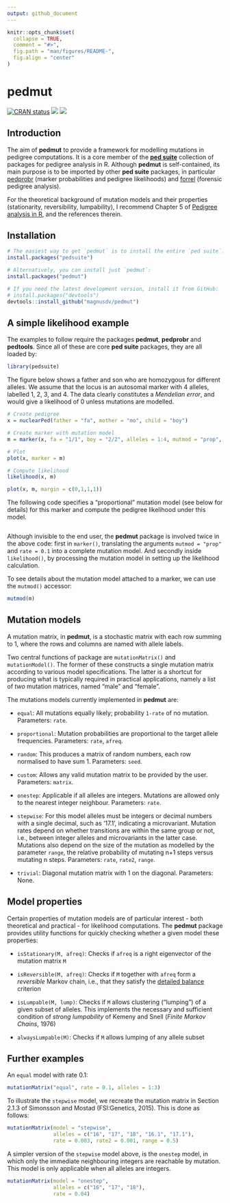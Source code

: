 ---
output: github_document
---

<!-- README.md is generated from README.Rmd. Please edit that file -->

```{r setup, include = FALSE}
knitr::opts_chunk$set(
  collapse = TRUE,
  comment = "#>",
  fig.path = "man/figures/README-",
  fig.align = "center"
)
```

# pedmut

<!-- badges: start -->
[![CRAN status](https://www.r-pkg.org/badges/version/pedmut)](https://CRAN.R-project.org/package=pedmut)
[![](https://cranlogs.r-pkg.org/badges/grand-total/pedmut?color=yellow)](https://cran.r-project.org/package=pedmut)
[![](https://cranlogs.r-pkg.org/badges/last-month/pedmut?color=yellow)](https://cran.r-project.org/package=pedmut)
<!-- badges: end -->


## Introduction
The aim of **pedmut** to provide a framework for modelling mutations in pedigree computations. It is a core member of the [**ped suite**](https://magnusdv.github.io/pedsuite/) collection of packages for pedigree analysis in R. Although **pedmut** is self-contained, its main purpose is to be imported by other **ped suite** packages, in particular [pedprobr](https://github.com/magnusdv/pedprobr) (marker probabilities and pedigree likelihoods) and [forrel](https://github.com/magnusdv/forrel) (forensic pedigree analysis).

For the theoretical background of mutation models and their properties (stationarity, reversibility, lumpability), I recommend Chapter 5 of [Pedigree analysis in R](https://www.elsevier.com/books/pedigree-analysis-in-r/vigeland/978-0-12-824430-2), and the references therein.

## Installation
```{r, eval = FALSE}
# The easiest way to get `pedmut` is to install the entire `ped suite`:
install.packages("pedsuite")

# Alternatively, you can install just `pedmut`:
install.packages("pedmut")

# If you need the latest development version, install it from GitHub:
# install.packages("devtools")
devtools::install_github("magnusdv/pedmut")
```

## A simple likelihood example
The examples to follow require the packages **pedmut**, **pedprobr** and **pedtools**. Since all of these are core **ped suite** packages, they are all loaded by:
```{r, message = F}
library(pedsuite)
```

The figure below shows a father and son who are homozygous for different alleles. We assume that the locus is an autosomal marker with 4 alleles, labelled 1, 2, 3, and 4. The data clearly constitutes a *Mendelian error*, and would give a likelihood of 0 unless mutations are modelled. 

```{r ex1, echo = F, results = "hide", fig.keep = "none"}
# Create pedigree
x = nuclearPed(father = "fa", mother = "mo", child = "boy")

# Create marker with mutation model
m = marker(x, fa = "1/1", boy = "2/2", alleles = 1:4, mutmod = "prop", rate = 0.1)

# Plot
plot(x, marker = m)

# Compute likelihood
likelihood(x, m)
```
```{r ex1-ped, echo = F, fig.width=3, fig.height=2.5}
plot(x, m, margin = c(0,1,1,1))
```

The following code specifies a "proportional" mutation model (see below for details) for this marker and compute the pedigree likelihood under this model.

```{r ref.label="ex1", fig.keep = "none"}
```

Although invisible to the end user, the **pedmut** package is involved twice in the above code: first in `marker()`, translating the arguments `mutmod = "prop"` and `rate = 0.1` into a complete mutation model. And secondly inside `likelihood()`, by processing the mutation model in setting up the likelihood calculation.

To see details about the mutation model attached to a marker, we can use the `mutmod()` accessor: 
```{r}
mutmod(m)
```


## Mutation models
A mutation matrix, in **pedmut**, is a stochastic matrix with each row summing to 1, where the rows and columns are named with allele labels.

Two central functions of package are `mutationMatrix()` and `mutationModel()`. The former of these constructs a single mutation matrix according to various model specifications. The latter is a shortcut for producing what is typically required in practical applications, namely a list of _two_ mutation matrices, named "male" and "female".

The mutations models currently implemented in **pedmut** are:

* `equal`: All mutations equally likely; probability `1-rate` of no mutation. Parameters: `rate`.

* `proportional`: Mutation probabilities are proportional to the target allele frequencies. Parameters: `rate`, `afreq`.

* `random`: This produces a matrix of random numbers, each row normalised to have sum 1. Parameters: `seed`.

* `custom`: Allows any valid mutation matrix to be provided by the user. Parameters: `matrix`.

* `onestep`: Applicable if all alleles are integers. Mutations are allowed only to the nearest integer neighbour. Parameters: `rate`.

* `stepwise`: For this model alleles must be integers or decimal numbers with a single decimal, such as '17.1', indicating a microvariant. Mutation rates depend on whether transitions are within the same group or not, i.e., between integer alleles and microvariants in the latter case. Mutations also depend on the size of the mutation as modelled by the parameter `range`, the relative probability of mutating n+1 steps versus mutating n steps. Parameters: `rate`, `rate2`, `range`.

* `trivial`: Diagonal mutation matrix with 1 on the diagonal. Parameters: None.


## Model properties
Certain properties of mutation models are of particular interest - both theoretical and practical - for likelihood computations. The **pedmut** package provides utility functions for quickly checking whether a given model these properties:

* `isStationary(M, afreq)`: Checks if `afreq` is a right eigenvector of the mutation matrix `M`

* `isReversible(M, afreq)`: Checks if `M` together with `afreq` form a _reversible_ Markov chain, i.e., that they satisfy the [detailed balance](https://en.wikipedia.org/wiki/Detailed_balance) criterion

* `isLumpable(M, lump)`: Checks if `M` allows clustering ("lumping") of a given subset of alleles. This implements the necessary and sufficient condition of _strong lumpability_ of Kemeny and Snell (_Finite Markov Chains_, 1976)

* `alwaysLumpable(M)`: Checks if `M` allows lumping of any allele subset

## Further examples

An `equal` model with rate 0.1:
```{r example1}
mutationMatrix("equal", rate = 0.1, alleles = 1:3)
```

To illustrate the `stepwise` model, we recreate the mutation matrix in Section 2.1.3 of Simonsson and Mostad (FSI:Genetics, 2015). This is done as follows:

```{r example2}
mutationMatrix(model = "stepwise",
               alleles = c("16", "17", "18", "16.1", "17.1"),
               rate = 0.003, rate2 = 0.001, range = 0.5)
```

A simpler version of the `stepwise` model above, is the `onestep` model, in which only the immediate neighbouring integers are reachable by mutation. This model is only applicable when all alleles are integers.

```{r example3}
mutationMatrix(model = "onestep",
               alleles = c("16", "17", "18"),
               rate = 0.04)
```
